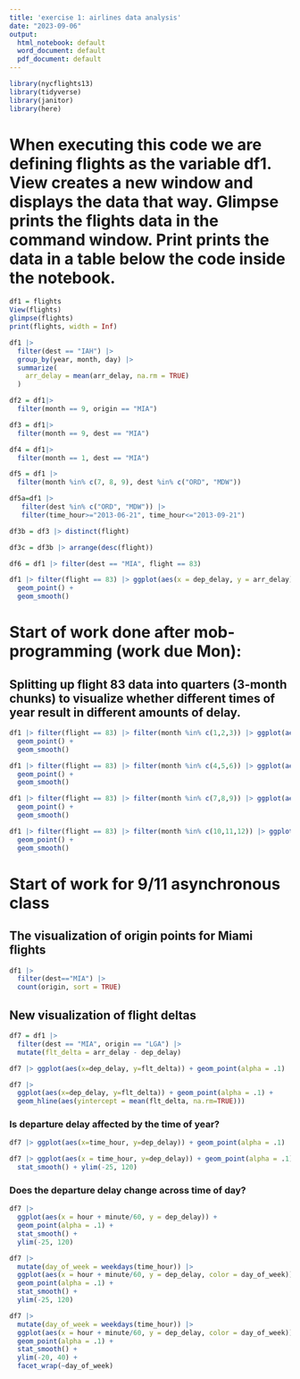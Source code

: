 ---
title: 'exercise 1: airlines data analysis'
date: "2023-09-06"
output:
  html_notebook: default
  word_document: default
  pdf_document: default
---

```{r}
library(nycflights13)
library(tidyverse)
library(janitor)
library(here)
```

# When executing this code we are defining flights as the variable df1. View creates a new window and displays the data that way. Glimpse prints the flights data in the command window. Print prints the data in a table below the code inside the notebook.

```{r}
df1 = flights
View(flights)
glimpse(flights)
print(flights, width = Inf)
```

```{r}
df1 |>
  filter(dest == "IAH") |> 
  group_by(year, month, day) |> 
  summarize(
    arr_delay = mean(arr_delay, na.rm = TRUE)
  )
```

```{r}
df2 = df1|>
  filter(month == 9, origin == "MIA")
```

```{r}
df3 = df1|>
  filter(month == 9, dest == "MIA") 
```

```{r}
df4 = df1|>
  filter(month == 1, dest == "MIA")
```

```{r}
df5 = df1 |> 
  filter(month %in% c(7, 8, 9), dest %in% c("ORD", "MDW"))
```

```{r}
df5a=df1 |>
   filter(dest %in% c("ORD", "MDW")) |>
   filter(time_hour>="2013-06-21", time_hour<="2013-09-21")
```

```{r}
df3b = df3 |> distinct(flight)
```

```{r}
df3c = df3b |> arrange(desc(flight))
```

```{r}
df6 = df1 |> filter(dest == "MIA", flight == 83)
```

```{r}
df1 |> filter(flight == 83) |> ggplot(aes(x = dep_delay, y = arr_delay)) +
  geom_point() + 
  geom_smooth()
```

# Start of work done after mob-programming (work due Mon):

## Splitting up flight 83 data into quarters (3-month chunks) to visualize whether different times of year result in different amounts of delay.

```{r}
df1 |> filter(flight == 83) |> filter(month %in% c(1,2,3)) |> ggplot(aes(x = dep_delay, y = arr_delay)) +
  geom_point() + 
  geom_smooth()
```

```{r}
df1 |> filter(flight == 83) |> filter(month %in% c(4,5,6)) |> ggplot(aes(x = dep_delay, y = arr_delay)) +
  geom_point() + 
  geom_smooth()
```

```{r}
df1 |> filter(flight == 83) |> filter(month %in% c(7,8,9)) |> ggplot(aes(x = dep_delay, y = arr_delay)) +
  geom_point() + 
  geom_smooth()
```

```{r}
df1 |> filter(flight == 83) |> filter(month %in% c(10,11,12)) |> ggplot(aes(x = dep_delay, y = arr_delay)) +
  geom_point() + 
  geom_smooth()
```

# Start of work for 9/11 asynchronous class

## The visualization of origin points for Miami flights
```{r}
df1 |>
  filter(dest=="MIA") |>
  count(origin, sort = TRUE)
```

## New visualization of flight deltas


```{r}
df7 = df1 |>
  filter(dest == "MIA", origin == "LGA") |>
  mutate(flt_delta = arr_delay - dep_delay)
```

```{r}
df7 |> ggplot(aes(x=dep_delay, y=flt_delta)) + geom_point(alpha = .1)
```

```{r}
df7 |> 
  ggplot(aes(x=dep_delay, y=flt_delta)) + geom_point(alpha = .1) +
  geom_hline(aes(yintercept = mean(flt_delta, na.rm=TRUE)))
```

### Is departure delay affected by the time of year?
```{r}
df7 |> ggplot(aes(x=time_hour, y=dep_delay)) + geom_point(alpha = .1)
```


```{r}
df7 |> ggplot(aes(x = time_hour, y=dep_delay)) + geom_point(alpha = .1) +
  stat_smooth() + ylim(-25, 120)
```

### Does the departure delay change across time of day?
```{r}
df7 |>
  ggplot(aes(x = hour + minute/60, y = dep_delay)) +
  geom_point(alpha = .1) +
  stat_smooth() +
  ylim(-25, 120)
```


```{r}
df7 |>
  mutate(day_of_week = weekdays(time_hour)) |>
  ggplot(aes(x = hour + minute/60, y = dep_delay, color = day_of_week)) +
  geom_point(alpha = .1) +
  stat_smooth() +
  ylim(-25, 120)
```


```{r}
df7 |>
  mutate(day_of_week = weekdays(time_hour)) |>
  ggplot(aes(x = hour + minute/60, y = dep_delay, color = day_of_week)) +
  geom_point(alpha = .1) +
  stat_smooth() +
  ylim(-20, 40) +
  facet_wrap(~day_of_week)
```
